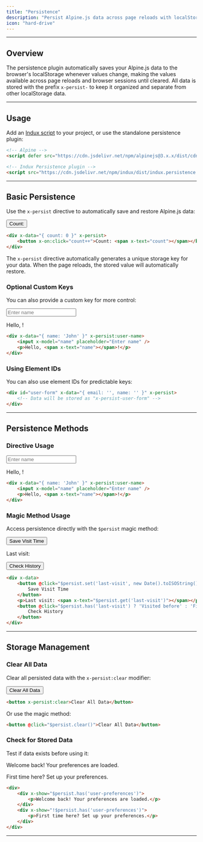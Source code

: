 ```yaml
---
title: "Persistence"
description: "Persist Alpine.js data across page reloads with localStorage."
icon: "hard-drive"
---
```


---

## Overview

The persistence plugin automatically saves your Alpine.js data to the browser's localStorage whenever values change, making the values available across page reloads and browser sessions until cleared. All data is stored with the prefix `x-persist-` to keep it organized and separate from other localStorage data.

---

## Usage

Add an [Indux script](/getting-started/setup) to your project, or use the standalone persistence plugin:

```html
<!-- Alpine -->
<script defer src="https://cdn.jsdelivr.net/npm/alpinejs@3.x.x/dist/cdn.min.js"></script>

<!-- Indux Persistence plugin -->
<script src="https://cdn.jsdelivr.net/npm/indux/dist/indux.persistence.js" defer></script>
```

---

## Basic Persistence

Use the `x-persist` directive to automatically save and restore Alpine.js data:

<Frame>
    <div x-data="{ count: 0 }" x-persist>
        <button x-on:click="count++">Count: <span x-text="count"></span></button>
    </div>
</Frame>

```html
<div x-data="{ count: 0 }" x-persist>
    <button x-on:click="count++">Count: <span x-text="count"></span></button>
</div>
```

The `x-persist` directive automatically generates a unique storage key for your data. When the page reloads, the stored value will automatically restore.

### Optional Custom Keys

You can also provide a custom key for more control:

<Frame>
    <div x-data="{ name: 'John' }" x-persist:user-name>
        <input x-model="name" placeholder="Enter name" />
        <p>Hello, <span x-text="name"></span>!</p>
    </div>
</Frame>

```html
<div x-data="{ name: 'John' }" x-persist:user-name>
    <input x-model="name" placeholder="Enter name" />
    <p>Hello, <span x-text="name"></span>!</p>
</div>
```

### Using Element IDs

You can also use element IDs for predictable keys:

```html
<div id="user-form" x-data="{ email: '', name: '' }" x-persist>
    <!-- Data will be stored as "x-persist-user-form" -->
</div>
```

---

## Persistence Methods

### Directive Usage

<Frame>
    <div x-data="{ name: 'John' }" x-persist:user-name>
        <input x-model="name" placeholder="Enter name" />
        <p>Hello, <span x-text="name"></span>!</p>
    </div>
</Frame>

```html
<div x-data="{ name: 'John' }" x-persist:user-name>
    <input x-model="name" placeholder="Enter name" />
    <p>Hello, <span x-text="name"></span>!</p>
</div>
```

### Magic Method Usage

Access persistence directly with the `$persist` magic method:

<Frame>
    <div x-data>
        <button x-on:click="$persist.set('last-visit', new Date().toISOString())">
            Save Visit Time
        </button>
        <p>Last visit: <span x-text="$persist.get('last-visit')"></span></p>
        <button x-on:click="$persist.has('last-visit') ? 'Visited before' : 'First visit'">
            Check History
        </button>
    </div>
</Frame>

```html
<div x-data>
    <button @click="$persist.set('last-visit', new Date().toISOString())">
        Save Visit Time
    </button>
    <p>Last visit: <span x-text="$persist.get('last-visit')"></span></p>
    <button @click="$persist.has('last-visit') ? 'Visited before' : 'First visit'">
        Check History
    </button>
</div>
```

---

## Storage Management

### Clear All Data

Clear all persisted data with the `x-persist:clear` modifier:

<Frame>
    <button x-persist:clear>Clear All Data</button>
</Frame>

```html
<button x-persist:clear>Clear All Data</button>
```

Or use the magic method:

```html
<button @click="$persist.clear()">Clear All Data</button>
```

### Check for Stored Data

Test if data exists before using it:

<Frame>
    <div>
        <div x-show="$persist.has('user-preferences')">
            <p>Welcome back! Your preferences are loaded.</p>
        </div>
        <div x-show="!$persist.has('user-preferences')">
            <p>First time here? Set up your preferences.</p>
        </div>
    </div>
</Frame>

```html
<div>
    <div x-show="$persist.has('user-preferences')">
        <p>Welcome back! Your preferences are loaded.</p>
    </div>
    <div x-show="!$persist.has('user-preferences')">
        <p>First time here? Set up your preferences.</p>
    </div>
</div>
```

---